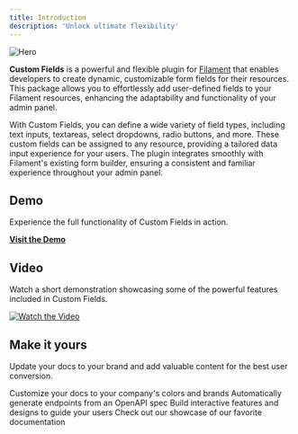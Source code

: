 ```yaml
---
title: Introduction
description: 'Unlock ultimate flexibility'
---
```


<img alt="Hero" classname="block dark:hidden" src="/images/hero-light.svg" />

**Custom Fields** is a powerful and flexible plugin for [Filament](https://filamentphp.com/) that enables developers to
create dynamic, customizable form fields for their resources. This package allows you to effortlessly add user-defined
fields to your Filament resources, enhancing the adaptability and functionality of your admin panel.

With Custom Fields, you can define a wide variety of field types, including text inputs, textareas, select dropdowns,
radio buttons, and more. These custom fields can be assigned to any resource, providing a tailored data input experience
for your users. The plugin integrates smoothly with Filament's existing form builder, ensuring a consistent and familiar
experience throughout your admin panel.

## Demo

Experience the full functionality of Custom Fields in action.

[**Visit the Demo**](https://relaticle.com)

## Video

Watch a short demonstration showcasing some of the powerful features included in Custom Fields.

[![Watch the Video](https://github.com/Relaticle/custom-fields-community/raw/main/docs/media/custom-fields-video-play-preview.png)](https://www.youtube.com/watch?v=mh65FMkXT_8)


## Make it yours

Update your docs to your brand and add valuable content for the best user conversion.

<CardGroup cols={2}>
  <Card title="Customize Style" icon="palette" href="https://mintlify.com/docs/settings/global">
    Customize your docs to your company's colors and brands
  </Card>

  <Card title="Reference APIs" icon="code" href="https://mintlify.com/docs/api-playground/openapi">
    Automatically generate endpoints from an OpenAPI spec
  </Card>

  <Card title="Add Components" icon="screwdriver-wrench" href="https://mintlify.com/docs/components/accordion">
    Build interactive features and designs to guide your users
  </Card>

  <Card title="Get Inspiration" icon="stars" href="https://mintlify.com/customers">
    Check out our showcase of our favorite documentation
  </Card>
</CardGroup>